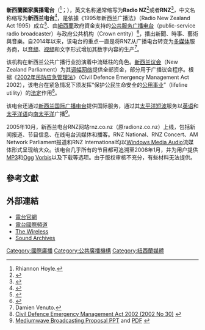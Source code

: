 {{廣播電台
| 電臺名稱 = 紐西蘭國家廣播電台
| 英文名稱 = Radio New Zealand
| 原文名稱 = Te Reo Irirangi o Aotearoa
| 電臺圖片檔案 = RNZ logo.svg
| 電臺圖片尺寸 = 200
| 電臺圖片名稱 =
| 電臺圖片簡介 = <br>[[File:Radio_New_Zealand_House.JPG|200px]]<br>紐西蘭國家廣播電台大樓
| 通稱 =
| 縮寫 = RNZ
| 所屬國家 = {{NZL}}
| 所屬國家或地區 =
| 總部所在 = {{NZL}}[[威靈頓|威靈頓]]紐西蘭國家廣播電台大樓
| 播放地區 = 
| 開播日期 = 1995年<ref name="NeillShanahan2005">{{cite book|author1=Karen Neill|author2=Morris William Shanahan|title=The Great New Zealand Radio Experiment|url=https://books.google.com/books?id=rEq27qhOdDwC&pg=PA107|year=2005|publisher=Cengage Learning Australia|isbn=0-17-012480-0|pages=107–|access-date=2020-07-03|archive-date=2020-08-01|archive-url=https://web.archive.org/web/20200801184252/https://books.google.com/books?id=rEq27qhOdDwC&pg=PA107|dead-url=no}}</ref>
| 停播日期 =
| 電臺呼號 =
| 類型 = 政府公共机构（Crown entity）
| 宗教 =
| 主要語言 = [[英語|英語]]
| 使用頻段 = 
| 電臺口號 =
| 隸屬 = [[新西兰文化与遗产部|新西兰文化与遗产部]]
| 擁有者 = 
| 持股者 =
| 董事長 =
| 前電臺名稱 = 新西蘭廣播電台（SOE）<br>紐西蘭廣播公司<br>國家廣播局<br>紐西蘭廣播委員會
| 被取代名稱 =
| 前電臺呼號 =
| 被取代呼號 =
| 集團同類頻道 =
| 重播服務電臺 =
| 電臺官方網站 = {{URL|https://www.rnz.co.nz/}}
| 備註 =
| 無線廣播收聽地區01 =
| 無線廣播頻道數01 =
| 數位電視供應商01 =
| 數位電視頻道數01 =
| 衛星電視供應商01 =
| 衛星電視頻道數01 =
| 有線電視供應商01 =
| 有線電視頻道數01 =
| 收听时间01 =
| 收听频率01 =
| 衛星廣播供應商01 =
| 衛星廣播頻道數01 =
| 線上收聽網站01 =
| 線上收聽網址01 =
}}

'''新西蘭國家廣播電台'''（{{lang-en|Radio New Zealand}}<ref>Rhiannon Hoyle.{{cite web|url=https://cn.wsj.com/articles/%E6%96%B0%E8%A5%BF%E5%85%B0%E8%AD%A6%E6%96%B9%E5%AF%B9%E6%B8%85%E7%9C%9F%E5%AF%BA%E6%9E%AA%E5%87%BB%E4%BA%8B%E4%BB%B6%E4%BD%9C%E5%87%BA%E5%93%8D%E5%BA%94-11552620911|title=新西兰清真寺枪击事件死亡人数升至50人|date=2019年3月18日|publisher=[[华尔街日报|华尔街日报]]|accessdate=2020年7月3日|archive-date=2020年7月3日|archive-url=https://web.archive.org/web/20200703091125/https://cn.wsj.com/articles/%E6%96%B0%E8%A5%BF%E5%85%B0%E8%AD%A6%E6%96%B9%E5%AF%B9%E6%B8%85%E7%9C%9F%E5%AF%BA%E6%9E%AA%E5%87%BB%E4%BA%8B%E4%BB%B6%E4%BD%9C%E5%87%BA%E5%93%8D%E5%BA%94-11552620911|dead-url=no}}</ref>；{{lang-mi|Te Reo Irirangi o Aotearoa}}），英文名称通常缩写为'''Radio NZ'''<ref name="GrundyHirst2012">{{cite book|author1=Bruce Grundy|author2=Martin Hirst|author3=Janine Little|coauthors=Mark Hayes, Greg Treadwell|title=So You Want To Be A Journalist?: Unplugged|url=https://books.google.com/books?id=_pAM9KMo0W8C&pg=PA264|date=17 September 2012|publisher=Cambridge University Press|isbn=978-1-107-69282-4|pages=264–|access-date=2020-07-03|archive-date=2020-07-15|archive-url=https://web.archive.org/web/20200715123349/https://books.google.com/books?id=_pAM9KMo0W8C&pg=PA264|dead-url=no}}</ref>或者'''RNZ'''<ref name="Cissna2013">{{cite book|author=Kenneth N. Cissna|title=Applied Communication in the 21st Century|url=https://books.google.com/books?id=adP5AQAAQBAJ&pg=PT147|date=5 November 2013|publisher=Routledge|isbn=978-1-136-68811-9|pages=147–|access-date=2020-07-03|archive-date=2020-07-15|archive-url=https://web.archive.org/web/20200715123355/https://books.google.com/books?id=adP5AQAAQBAJ&pg=PT147|dead-url=no}}</ref>，中文名称缩写为'''新西兰电台'''<ref name="联合国粮食及农业组织Programme2020">{{cite book|author1=联合国粮食及农业组织|author2=United Nations Environment Programme|title=2020年世界森林状况: 森林、生物多样性与人类|url=https://books.google.com/books?id=OEfmDwAAQBAJ&pg=PR14|date=1 May 2020|publisher=Food & Agriculture Org.|isbn=978-92-5-132424-0|pages=14–|access-date=2020-07-03|archive-date=2020-07-15|archive-url=https://web.archive.org/web/20200715123703/https://books.google.com/books?id=OEfmDwAAQBAJ&pg=PR14|dead-url=no}}</ref>，是依據《1995年新西兰广播法》（Radio New Zealand Act 1995）成立<ref name="Statistics2010">{{cite book|author=New Zealand Department of Statistics|title=New Zealand Official Yearbook 2010|url=https://books.google.com/books?id=nshEzNPD7dQC|date=15 October 2010|publisher=David Bateman Limited, New Zealand|isbn=978-1-86953-776-0|pages=227-|access-date=2020-07-03|archive-date=2020-07-15|archive-url=https://web.archive.org/web/20200715120056/https://books.google.com/books?id=nshEzNPD7dQC|dead-url=no}}</ref>、由[[紐西蘭|紐西蘭]]政府資金支持的[[公共服务广播电台|公共服务广播电台]]（public-service radio broadcaster）与政府公共机构（Crown entity）<ref name="PalmerHill2002">{{cite book|author1=Geoffrey W. R. Palmer|author2=Kim Hill|title=Constitutional Conversations: Geoffrey Palmer Talks to Kim Hill on National Radio 1994-2001|url=https://books.google.com/books?id=z2kiZWxQfMQC&pg=PA333|year=2002|publisher=Victoria University Press|isbn=978-0-86473-445-7|pages=333–|access-date=2020-07-03|archive-date=2020-08-02|archive-url=https://web.archive.org/web/20200802053019/https://books.google.com/books?id=z2kiZWxQfMQC&pg=PA333|dead-url=no}}</ref>，播出新聞、時事、藝術與音樂。自2014年以来，该电台的重点一直是将RNZ从广播电台转变为[[多媒体|多媒体]]服务商，以[[音频|音频]]、[[视频|视频]]和文字形式增加其数字内容的生产<ref>Damien Venuto.{{cite web |url=http://stoppress.co.nz/blog/2014/06/radio-decline-story |title=Radio New Zealand's Paul Thompson on the decline of radio |website=StopPress.co.nz |date=June 9, 2014 |accessdate=2015-05-27 |archive-date=2015-04-21 |archive-url=https://web.archive.org/web/20150421111006/http://stoppress.co.nz/blog/2014/06/radio-decline-story |dead-url=no }}</ref>。

该机构在新西兰公共广播行业扮演着中流砥柱的角色。[[新西兰议会|新西兰议会]]（New Zealand Parliament）为其[[调幅|调幅]][[网络|网络]]提供全部资金，部分用于广播议会程序。根据《[[2002年民防应急管理法|2002年民防应急管理法]]》（Civil Defence Emergency Management Act 2002），该电台在紧急情况下须发挥“保护公民生命安全的[[公用事业|公用事业]]”（lifeline utility）的[[法定|法定]]作用<ref>[http://www.legislation.govt.nz/libraries/contents/om_isapi.dll?clientID=2457045304&infobase=pal_statutes.nfo&record={6CCA2196}&hitsperheading=on&softpage=DOC Civil Defence Emergency Management Act 2002 (2002 No 30)] {{webarchive|url=https://web.archive.org/web/20120717080212/http://www.legislation.govt.nz/libraries/contents/om_isapi.dll?clientID=2457045304&infobase=pal_statutes.nfo&record=%7B6CCA2196%7D&hitsperheading=on&softpage=DOC |date=2012-07-17}}</ref>。

该电台还通过[[新西兰国际广播电台|新西兰国际广播电台]]提供国际服务，通过其[[太平洋|太平洋]][[短波|短波]]服务以[[英语|英语]]和[[太平洋语|太平洋语]]向[[南太平洋|南太平洋]]广播<ref>[http://cbc.am/Letter_PM_AU-NZ_RA-RNZI.ppt Mediumwave Broadcasting Proposal PPT] {{Wayback|url=http://cbc.am/Letter_PM_AU-NZ_RA-RNZI.ppt |date=20110813064444 }} and [http://cbc.am/Letter_PM_AU-NZ_RA-RNZI.pdf PDF] {{Wayback|url=http://cbc.am/Letter_PM_AU-NZ_RA-RNZI.pdf |date=20110813064401 }}</ref>。

2005年10月，新西兰电台RNZ网站rnz.co.nz（原radionz.co.nz）上线，包括新闻报道、节目信息、在线电台流媒体和播客。RNZ National、RNZ Concert、AM Network Parliament报道和RNZ International均以[[Windows_Media_Audio|Windows Media Audio]]流媒体形式呈现给大众。该电台几乎所有的节目都可追溯至2008年1月，并为用户提供[[MP3|MP3]]和[[Ogg|Ogg]] [[Vorbis|Vorbis]]以及下载等选项。由于版权审核不充分，有些材料无法提供。

==參考文獻==
{{Reflist|}}

==外部連結==
* [http://www.radionz.co.nz 電台官網] {{WebCite|url=https://www.webcitation.org/616uuxSU1?url=http://www.radionz.co.nz/ |date=20110821193314 |dateformat=iso }}
* [http://www.radionz.co.nz/international 電台國際頻道] {{Wayback|url=http://www.radionz.co.nz/international |date=20150512003852 }}
* [http://thewireless.co.nz/ The Wireless] {{Wayback|url=http://thewireless.co.nz/ |date=20150527143113 }}
* [http://www.soundarchives.co.nz/ Sound Archives] {{WebCite|url=https://www.webcitation.org/616v0f8Xo?url=http://www.soundarchives.co.nz/ |date=20110821193438 |dateformat=iso }}
{{歐洲廣播聯盟成員}}
{{authority control}}

[[Category:國際廣播|Category:國際廣播]]
[[Category:公共廣播機構|Category:公共廣播機構]]
[[Category:紐西蘭媒體|Category:紐西蘭媒體]]